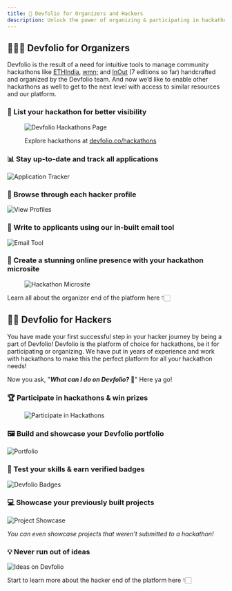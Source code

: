 ```yaml
---
title: 🤝 Devfolio for Organizers and Hackers
description: Unlock the power of organizing & participating in hackathons with Devfolio. Discover key features that streamline application process, empower organizers, & create unforgettable hackathon experiences.
---
```


## 🤹🏻‍♂️ Devfolio for Organizers

Devfolio is the result of a need for intuitive tools to manage community hackathons like [ETHIndia](http://ethindia.co/), [wmn;](https://wmn.community/) and [InOut](http://hackinout.co/) (7 editions so far) handcrafted and organized by the Devfolio team. And now we’d like to enable other hackathons as well to get to the next level with access to similar resources and our platform.


### 👀 List your hackathon for better visibility

<figure>
  <img src="/assets/image-1.1.png" alt="Devfolio Hackathons Page" />
  <figcaption>
    <p className="text-center">
      Explore hackathons at
      <a href="https://devfolio.co/hackathons" className="text-blue-600 underline">
        devfolio.co/hackathons
      </a>
    </p>

  </figcaption>
</figure>

### 📊 Stay up-to-date and track all applications

<img
  src="https://paper-attachments.dropbox.com/s_DF39119415D48D75A41A3100993F6D58FD194B951BE3C3AAB4AD2039B88A3347_1566654262029_Screen+Shot+2019-08-24+at+7.13.42+PM.png"
  alt="Application Tracker"
/>

### 📃 Browse through each hacker profile

<img src="/assets/image-1.3.png" alt="View Profiles" />

### 📩 Write to applicants using our in-built email tool

<img src="/assets/image-1.4.png" alt="Email Tool" />

### 📱 Create a stunning online presence with your hackathon microsite

<figure>
  <img src="/assets/image-1.5.png" alt="Hackathon Microsite" />
</figure>

Learn all about the organizer end of the platform here 👇🏻

<Cards>
  <Card title="🤹🏻‍♂️ Devfolio for organizers" href="set-up-your-first-hackathon-on-devfolio" />
</Cards>

## 👨‍💻 Devfolio for Hackers

You have made your first successful step in your hacker journey by being a part of Devfolio! Devfolio is the platform of choice for hackathons, be it for participating or organizing. We have put in years of experience and work with hackathons to make this the perfect platform for all your hackathon needs!

Now you ask, "_**What can I do on Devfolio?**_**&#x20;🤔**" Here ya go!


### 🏆 Participate in hackathons & win prizes

<figure>
  <img src="/assets/image-1.6.png" alt="Participate in Hackathons" />
</figure>

### 🖼️ Build and showcase your Devfolio portfolio

<img src="/assets/image-1.7.png" alt="Portfolio" />

### 🏅 Test your skills & earn verified badges

<img src="/assets/image-1.8.png" alt="Devfolio Badges" />

### 💻 Showcase your previously built projects

<img src="/assets/image-1.10.png" alt="Project Showcase" />
<p>
  <em>You can even showcase projects that weren’t submitted to a hackathon!</em>
</p>

### 💡 Never run out of ideas

<img src="/assets/image-1.11.png" alt="Ideas on Devfolio" />

Start to learn more about the hacker end of the platform here 👇🏻

<Card title="👨‍💻 Devfolio for Hackers" href="/docs/guide/introduction" />
